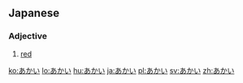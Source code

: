 ==Japanese==                             
===Adjective===
{{ja-adj|h|rom=akai|decl=い}}
# {{ja-def|赤い}} [[red]]

[[ko:あかい]]
[[lo:あかい]]
[[hu:あかい]]
[[ja:あかい]]
[[pl:あかい]]
[[sv:あかい]]
[[zh:あかい]]